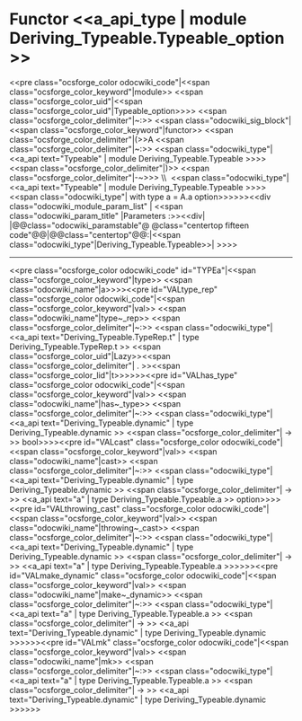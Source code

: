 =Functor <<a_api_type | module Deriving_Typeable.Typeable_option >> =
<<pre class="ocsforge_color odocwiki_code"|<<span class="ocsforge_color_keyword"|module>> <<span class="ocsforge_color_uid"|<<span class="ocsforge_color_uid"|Typeable_option>>>> <<span class="ocsforge_color_delimiter"|~:>> <<span class="odocwiki_sig_block"|<<span class="ocsforge_color_keyword"|functor>> <<span class="ocsforge_color_delimiter"|(>>A <<span class="ocsforge_color_delimiter"|~:>> <<span class="odocwiki_type"|<<a_api text="Typeable" | module Deriving_Typeable.Typeable >>>><<span class="ocsforge_color_delimiter"|)>> <<span class="ocsforge_color_delimiter"|-~>>> \\  <<span class="odocwiki_type"|<<a_api text="Typeable" | module Deriving_Typeable.Typeable >>>><<span class="odocwiki_type"|  with type a = A.a option>>>>>><<div class="odocwiki_module_param_list" | <<span class="odocwiki_param_title" |Parameters :>><<div|
|@@class="odocwiki_paramstable"@ @class="centertop fifteen code"@@{{{A}}}|@@class="centertop"@@:|<<span class="odocwiki_type"|Deriving_Typeable.Typeable>>|
>>>>

----
<<pre class="ocsforge_color odocwiki_code" id="TYPEa"|<<span class="ocsforge_color_keyword"|type>> <<span class="odocwiki_name"|a>>>><<pre id="VALtype_rep" class="ocsforge_color odocwiki_code"|<<span class="ocsforge_color_keyword"|val>> <<span class="odocwiki_name"|type~_rep>> <<span class="ocsforge_color_delimiter"|~:>> <<span class="odocwiki_type"|<<a_api text="Deriving_Typeable.TypeRep.t" | type Deriving_Typeable.TypeRep.t >> <<span class="ocsforge_color_uid"|Lazy>><<span class="ocsforge_color_delimiter"| . >><<span class="ocsforge_color_lid"|t>>>>>><<pre id="VALhas_type" class="ocsforge_color odocwiki_code"|<<span class="ocsforge_color_keyword"|val>> <<span class="odocwiki_name"|has~_type>> <<span class="ocsforge_color_delimiter"|~:>> <<span class="odocwiki_type"|<<a_api text="Deriving_Typeable.dynamic" | type Deriving_Typeable.dynamic >> <<span class="ocsforge_color_delimiter"| -> >> bool>>>><<pre id="VALcast" class="ocsforge_color odocwiki_code"|<<span class="ocsforge_color_keyword"|val>> <<span class="odocwiki_name"|cast>> <<span class="ocsforge_color_delimiter"|~:>> <<span class="odocwiki_type"|<<a_api text="Deriving_Typeable.dynamic" | type Deriving_Typeable.dynamic >> <<span class="ocsforge_color_delimiter"| -> >> <<a_api text="a" | type Deriving_Typeable.Typeable.a >> option>>>><<pre id="VALthrowing_cast" class="ocsforge_color odocwiki_code"|<<span class="ocsforge_color_keyword"|val>> <<span class="odocwiki_name"|throwing~_cast>> <<span class="ocsforge_color_delimiter"|~:>> <<span class="odocwiki_type"|<<a_api text="Deriving_Typeable.dynamic" | type Deriving_Typeable.dynamic >> <<span class="ocsforge_color_delimiter"| -> >> <<a_api text="a" | type Deriving_Typeable.Typeable.a >>>>>><<pre id="VALmake_dynamic" class="ocsforge_color odocwiki_code"|<<span class="ocsforge_color_keyword"|val>> <<span class="odocwiki_name"|make~_dynamic>> <<span class="ocsforge_color_delimiter"|~:>> <<span class="odocwiki_type"|<<a_api text="a" | type Deriving_Typeable.Typeable.a >> <<span class="ocsforge_color_delimiter"| -> >> <<a_api text="Deriving_Typeable.dynamic" | type Deriving_Typeable.dynamic >>>>>><<pre id="VALmk" class="ocsforge_color odocwiki_code"|<<span class="ocsforge_color_keyword"|val>> <<span class="odocwiki_name"|mk>> <<span class="ocsforge_color_delimiter"|~:>> <<span class="odocwiki_type"|<<a_api text="a" | type Deriving_Typeable.Typeable.a >> <<span class="ocsforge_color_delimiter"| -> >> <<a_api text="Deriving_Typeable.dynamic" | type Deriving_Typeable.dynamic >>>>>>